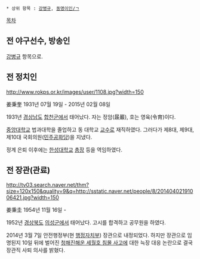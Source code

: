  * 상위 항목 : [[강병규]], [[동명이인/ㄱ]]

[[목차]]
== 전 야구선수, 방송인 ==
[[강병규]] 항목으로.

== 전 정치인 ==
http://www.rokps.or.kr/images/user/1108.jpg?width=150

姜秉奎
1931년 07월 19일 - 2015년 02월 08일

1931년 [[경상남도]] [[합천군]]에서 태어났다. 자는 정암(晸巖), 호는 영육(令育)이다.

[[중앙대학교]] 법과대학을 졸업하고 동 대학교 [[교수]]로 재직하였다. 그러다가 제8대, 제9대, 제10대 국회의원([[민주공화당(1963년)|민주공화당]])을 지냈다.

정계 은퇴 이후에는 [[한성대학교]] [[총장]] 등을 역임하였다.

== 전 장관(관료) ==
http://tv03.search.naver.net/thm?size=120x150&quality=9&q=http://sstatic.naver.net/people/8/20140402191006421.jpg?width=150

姜秉圭
1954년 11월 16일 -

1952년 [[경상북도]] [[의성군]]에서 태어났다. 고시를 합격하고 공무원을 하였다.

2014년 3월 7일 안전행정부(현 [[행정자치부]]) 장관으로 내정되었다. 하지만 장관으로 임명된지 10일 뒤에 벌어진 [[청해진해운 세월호 침몰 사고]]에 대한 늑장 대응 논란으로 결국 장관직 사퇴 의사를 밝혔다.
